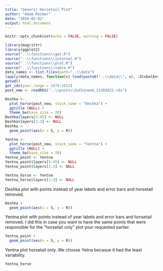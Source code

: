 ```yaml
---
title: "Generic Horsetail Plot"
author: "Adam Reimer"
date: "2024-02-02"
output: html_document
---
```


```r
knitr::opts_chunk$set(echo = FALSE, warning = FALSE)
```

```r
library(magrittr)
library(ggplot2)
source("..\\functions\\get.R")
source("..\\functions\\internal.R")
source("..\\functions\\plot.R")
source("..\\functions\\table.R")
data_names <- list.files(path="..\\data")
lapply(data_names, function(x) load(paste0("..\\data\\", x), .GlobalEnv))
getwd()
get_ids(year_range = 1979:2022)
post_new <- readRDS("..\\posts\\SuChinook_11302022.rds") 

Deshka <- 
  plot_horse(post_new, stock_name = "Deshka") +
  ggtitle (NULL) +
  theme_bw(base_size = 20)
Deshka$layers[5:45] <- NULL
Deshka$layers[1:3] <- NULL
Deshka +
  geom_point(aes(x = S, y = R))

Yentna <- 
  plot_horse(post_new, stock_name = "Yentna") +
  ggtitle (NULL) +
  theme_bw(base_size = 20)
Yentna_point <- Yentna
Yentna_point$layers[5:45] <- NULL
Yentna_point$layers[1:3] <- NULL

Yentna_horse <- Yentna
Yentna_horse$layers[1:3] <- NULL
```


Deshka plot with points instead of year labels and error bars and horsetail removed.

```r
Deshka +
  geom_point(aes(x = S, y = R))
```

Yentna plot with points instead of year labels and error bars and horsetail removed. I did this in case you want to have the same points that were responsible for the "horsetail only" plot your requested earlier.

```r
Yentna_point +
  geom_point(aes(x = S, y = R))
```

Yentna plot horsetail only. We choose Yetna becasue it had the least variability.

```r
Yentna_horse
```
